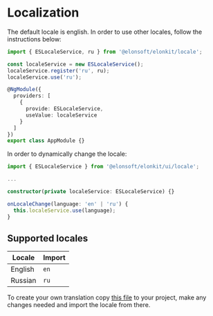 
<Meta title='Guides/Localization' />

# Localization

The default locale is english. In order to use other locales, follow the instructions below:

```ts
import { ESLocaleService, ru } from '@elonsoft/elonkit/locale';

const localeService = new ESLocaleService();
localeService.register('ru', ru);
localeService.use('ru');

@NgModule({
  providers: [
    {
      provide: ESLocaleService,
      useValue: localeService
    }
  ]
})
export class AppModule {}
```

In order to dynamically change the locale:

```ts
import { ESLocaleService } from '@elonsoft/elonkit/ui/locale';

...

constructor(private localeService: ESLocaleService) {}

onLocaleChange(language: 'en' | 'ru') {
  this.localeService.use(language);
}
```

## Supported locales

| Locale  | Import |
| ------- | ------ |
| English | `en`   |
| Russian | `ru`   |

To create your own translation copy
[this file](https://github.com/Elonsoft/elonkit/blob/master/projects/elonkit/src/ui/locale/locales/en.ts)
to your project, make any changes needed and import the locale from there.
